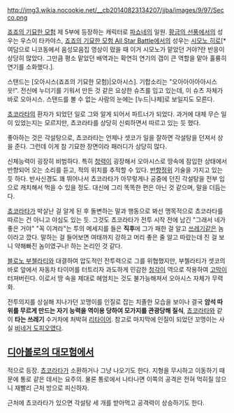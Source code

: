 http://img3.wikia.nocookie.net/__cb20140823134207/jjba/images/9/97/Secco.png

[[죠죠의 기묘한 모험]] 제 5부에 등장하는 캐릭터로 [[파쇼네]]의 일원. [[황금의 선풍]]에서의 성우는 우스이 타카야스, [[죠죠의 기묘한 모험 All Star Battle]]에서의 성우는 [[시모노 히로]][* 여담으로 니코동에서 음성모음집 영상이 떴을 때 이거 시모노가 맡았던 거야?란 반응이 상당히 많았다. 그만큼 평소 맡았던 배역과는 확연히 연기의 갭이 큰 역할을 맡아 훌륭히 연기를 소화했다.].

스탠드는 [오아시스(죠죠의 기묘한 모험)|오아시스]. 기합소리는 "오아아아아아시스읏!". 전신에 누더기를 기워서 만든 것 같은 요상한 슈츠를 입고 있는데, 이 슈츠 자체가 바로 오아시스. 스탠드를 볼 수 없는 사람의 눈에는 [누드|나체]로 보일지도 모른다.

[[쵸코라타]]의 환자가 되었던 일로 그와 알게 되어서 파트너가 되었다. 과거에 대체 무슨 일이 있었는지는 모르지만, 쵸코라타를 상당히 신뢰하면서 따르고 있는 듯 했다.

좋아하는 것은 각설탕으로, 쵸코라타는 언제나 셋코가 일을 잘하면 각설탕을 던져서 상을 준다. 그런데 이게 참 기묘한 장면이라 패러디가 상당히 많다.

신체능력이 굉장히 비범하다. 특히 [[청력]]이 굉장해서 오아시스로 땅속에 잠입한 상태에서 반향되어 오는 소리를 듣고, 적의 위치를 추적할 수 있다. [[반향정위]] 기술을 가지고 있는듯 하다. 반사신경도 꽤 뛰어나서 쵸코라타가 아무렇게나 공중에 던진 각설탕을 전부 입으로 캐치해서 먹을 수 있을 정도. 대신에 그리 똑똑한 편은 아닌 것 같으며, 말을 더듬는다.

[[쵸코라타]]가 박살난 걸 알게 된 후 돌변하는 말과 행동으로 봐선 맹목적으로 쵸코라타를 따르는 건 아니고 야심도 있는 듯. 그것도 쵸코라타가 전투 시작 전에 남긴 "그래서 네가 좋은 거야" "꼭 이겨라"는 투의 메세지를 들은 '''직후'''에 그가 패한 걸 알고 [[쓰레기]]같은 놈이라고 깠다. 말하는 걸 들어보면 여태까지 강하고 머리 좋은 줄 알고 따랐는데 진 걸 보니 약해빠진 놈이였구나! 하는 논리인 것 같다.

[[블로노 부첼라티]]와 대결하여 압도적인 전투력으로 그를 위협했지만, 부첼라티가 셋코의 바로 앞에서 자동차 타이어를 터트리자 과도하게 민감한 [[청각]]이 역으로 작용하여 [[고막]]이 터져버린다. 이로서 땅 속을 제대로 헤엄치는 것도 불가능해져서 오아시스 자체가 무력화.

전투의지를 상실해 지나가던 꼬맹이를 인질로 잡는 치졸한 모습을 보이나 결국 '''암석 따위를 무르게 만드는 자기 능력을 역이용 당하여 모가지를 관광당해 질식''', [[쵸코라타]]와 같이 '''타는 쓰레기''' 수거차에 처박혀 [[리타이어]]. 참고로 마지막에 인질이 되었던 꼬맹이는 사실 [[비네거 도피오]]였다.

== [[디아볼로의 대모험]]에서 ==
적으로 등장. [[쵸코라타]]가 소환하거나 그냥 나오기도 한다. 지형을 무시하고 이동하기 때문에 통로 같은 데서는 요주의. 물론 통로에서 나타나면 이쪽의 공격은 전혀 먹히질 않으니 재빨리 근처 방으로 피신하자.

근처에 쵸코라타가 있으면 각설탕 세 개를 받아먹고 공격력이 상승하기도 한다.
